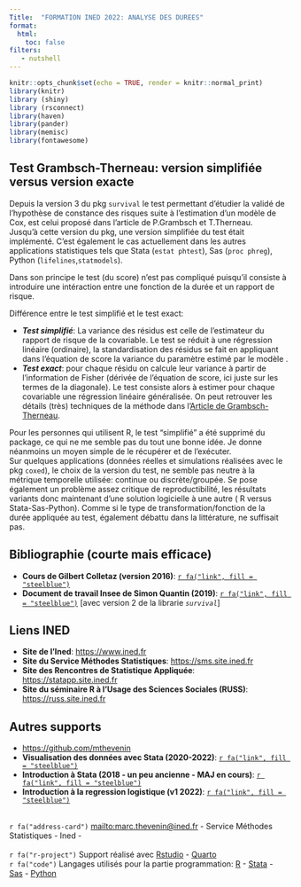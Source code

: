 ```yaml
---
Title:  "FORMATION INED 2022: ANALYSE DES DUREES"   
format:
  html:
    toc: false
filters:
   - nutshell
---
```


```r
knitr::opts_chunk$set(echo = TRUE, render = knitr::normal_print)
library(knitr)
library (shiny)
library (rsconnect)
library(haven)
library(pander)
library(memisc)
library(fontawesome)
```


::: {.callout-important}  


## Test Grambsch-Therneau: version simplifiée versus version exacte

Depuis la version 3 du pkg `survival` le test permettant d'étudier la validé de l'hypothèse de constance des risques suite à l'estimation d'un modèle de Cox, est celui  proposé dans l'article de P.Grambsch et T.Therneau.  
Jusqu'à cette version du pkg, une version simplifiée du test était implémenté. C'est également le cas actuellement dans les autres applications statistiques tels que Stata (`estat phtest`), Sas (`proc phreg`), Python (`lifelines`,`statmodels`). 

Dans son principe le test (du score) n'est pas compliqué puisqu'il consiste à introduire une intéraction entre une fonction de la durée et un rapport de risque.  

Différence entre le test simplifié et le test exact:   

- ***Test simplifié***: La variance des résidus est celle de l'estimateur du rapport de risque de la covariable. Le test se réduit à une régression linéaire (ordinaire), la standardisation des résidus se fait en appliquant dans l'équation de score la variance du paramètre estimé par le modèle . 
- ***Test exact***: pour chaque résidu on calcule leur variance à partir de l'information de Fisher (dérivée de l'équation de score, ici juste sur les termes de la diagonale). Le test consiste alors à estimer pour chaque covariable une régression linéaire généralisée. On peut retrouver les détails (très) techniques de la méthode dans l'[Article de Grambsch-Therneau](https://www.jstor.org/stable/2337123#metadata_info_tab_contents).   
 
Pour les personnes qui utilisent R, le test "simplifié" a été supprimé du package, ce qui ne me semble pas du tout une bonne idée. Je donne néanmoins un moyen simple de le récupérer et de l'exécuter.  
Sur quelques applications (données réelles et simulations réalisées avec le pkg `coxed`), le choix de la version du test, ne semble pas neutre à la métrique temporelle utilisée: continue ou discrète/groupée. Se pose également un problème assez critique de reproductibilité, les résultats variants donc maintenant d'une solution logicielle à une autre ( R versus Stata-Sas-Python). Comme si le type de transformation/fonction de la durée appliquée au test, également débattu dans la littérature, ne suffisait pas.  
:::

::: {.callout-note icon=false}  
## Bibliographie (courte mais efficace)

- **Cours de Gilbert Colletaz (version 2016)**: [`r fa("link", fill = "steelblue")`](https://docplayer.fr/69359088-Modeles-de-survie-notes-de-cours-master-2-esa-voies-professionnelle-et-recherche-gilbert-colletaz.html) 
- **Document de travail Insee de Simon Quantin (2019)**: [`r fa("link", fill = "steelblue")`](https://www.insee.fr/fr/statistiques/3695681) [avec version 2 de la librarie *`survival`*]  
:::


::: {.callout-note icon=false}  
## Liens INED

* **Site de l'Ined**: <https://www.ined.fr>  
* **Site du Service Méthodes Statistiques**: <https://sms.site.ined.fr> 
* **Site des Rencontres de Statistique Appliquée**: <https://statapp.site.ined.fr>
* **Site du séminaire R à l'Usage des Sciences Sociales (RUSS)**: <https://russ.site.ined.fr> 
:::


::: {.callout-note icon=false}  
## Autres supports

* <https://github.com/mthevenin>
* **Visualisation des données avec Stata (2020-2022)**: [`r fa("link", fill = "steelblue")`](https://mthevenin.github.io/stata_fr/index.html)
* **Introduction à Stata (2018 - un peu ancienne - MAJ en cours)**: [`r fa("link", fill = "steelblue")`](https://mthevenin.github.io/stata_programmation/formation/chapitre0.html)
* **Introduction à la regression logistique (v1 2022)**: [`r fa("link", fill = "steelblue")`](https://github.com/mthevenin/intro_logit/blob/main/modele_logit_v1_revise.pdf) 
:::


<br>
`r fa("address-card")` <mailto:marc.thevenin@ined.fr> - Service Méthodes Statistiques - Ined -  
<br>
`r fa("r-project")` Support réalisé avec [Rstudio](href:https://www.rstudio.com) - [Quarto](https://quarto.org/)  
`r fa("code")` Langages utilisés pour la partie programmation: [R](https://www.r-project.org/) - [Stata](https://www.stata.com/) - [Sas](https://www.sas.com/fr_fr/home.html) - [Python](https://www.python.org/) 

